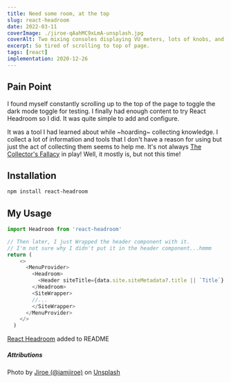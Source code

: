 ```yaml
---
title: Need some room, at the top
slug: react-headroom
date: 2022-03-11
coverImage: ./jiroe-qAahMC9xLmA-unsplash.jpg
coverAlt: Two mixing consoles displaying VU meters, lots of knobs, and faders.
excerpt: So tired of scrolling to top of page.
tags: [react]
implementation: 2020-12-26
---
```


## Pain Point

I found myself constantly scrolling up to the top of the page to toggle the dark mode toggle for testing. I finally had enough content to try React Headroom so I did. It was quite simple to add and configure.

It was a tool I had learned about while ~hoarding~ collecting knowledge. I collect a lot of information and tools that I don't have a reason for using but just the act of collecting them seems to help me. It's not always [The Collector's Fallacy](https://zettelkasten.de/posts/collectors-fallacy/) in play! Well, it mostly is, but not this time!

## Installation

```bash
npm install react-headroom
```

## My Usage

```jsx:title=Layout.js (excerpt) {8-10}
import Headroom from 'react-headroom'

// Then later, I just Wrapped the header component with it.
// I'm not sure why I didn't put it in the header component...hmmm
return (
    <>
      <MenuProvider>
        <Headroom>
          <Header siteTitle={data.site.siteMetadata?.title || `Title`}
        </Headroom>
        <SiteWrapper>
        //...
        </SiteWrapper>
      </MenuProvider>
    </>
  )

```

[React Headroom](https://kyleamathews.github.io/react-headroom/) added to README

##### Attributions

Photo by [Jiroe (@iamjiroe)](https://unsplash.com/@iamjiroe?utm_source=unsplash&utm_medium=referral&utm_content=creditCopyText)
on [Unsplash](https://unsplash.com/s/photos/vu-meter?utm_source=unsplash&utm_medium=referral&utm_content=creditCopyText)
